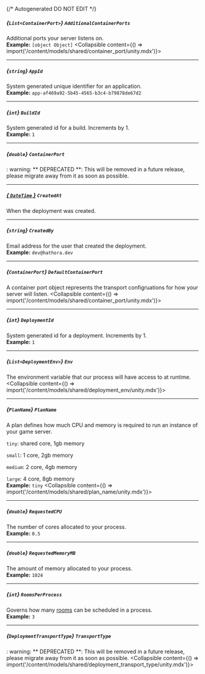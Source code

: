 {/* Autogenerated DO NOT EDIT  */}

##### *{`List<ContainerPort>`}* `AdditionalContainerPorts`
Additional ports your server listens on.
<br/>
**Example:** `[object Object]`
<Collapsible content={() => import('/content/models/shared/container_port/unity.mdx')}>
</Collapsible>

---
##### *{`string`}* `AppId`
System generated unique identifier for an application.
<br/>
**Example:** `app-af469a92-5b45-4565-b3c4-b79878de67d2`

---
##### *{`int`}* `BuildId`
System generated id for a build. Increments by 1.
<br/>
**Example:** `1`

---
##### *{`double`}* `ContainerPort`
: warning: \*\* DEPRECATED \*\*: This will be removed in a future release, please migrate away from it as soon as possible.

---
##### [*{ `DateTime` }*](https://learn.microsoft.com/en-us/dotnet/api/system.datetime?view=net-5.0) `CreatedAt`
When the deployment was created.

---
##### *{`string`}* `CreatedBy`
Email address for the user that created the deployment.
<br/>
**Example:** `dev@hathora.dev`

---
##### *{`ContainerPort`}* `DefaultContainerPort`
A container port object represents the transport configruations for how your server will listen.
<Collapsible content={() => import('/content/models/shared/container_port/unity.mdx')}>
</Collapsible>

---
##### *{`int`}* `DeploymentId`
System generated id for a deployment. Increments by 1.
<br/>
**Example:** `1`

---
##### *{`List<DeploymentEnv>`}* `Env`
The environment variable that our process will have access to at runtime.
<Collapsible content={() => import('/content/models/shared/deployment_env/unity.mdx')}>
</Collapsible>

---
##### *{`PlanName`}* `PlanName`
A plan defines how much CPU and memory is required to run an instance of your game server.

`tiny`: shared core, 1gb memory

`small`: 1 core, 2gb memory

`medium`: 2 core, 4gb memory

`large`: 4 core, 8gb memory
<br/>
**Example:** `tiny`
<Collapsible content={() => import('/content/models/shared/plan_name/unity.mdx')}>
</Collapsible>

---
##### *{`double`}* `RequestedCPU`
The number of cores allocated to your process.
<br/>
**Example:** `0.5`

---
##### *{`double`}* `RequestedMemoryMB`
The amount of memory allocated to your process.
<br/>
**Example:** `1024`

---
##### *{`int`}* `RoomsPerProcess`
Governs how many [rooms](https://hathora.dev/docs/concepts/hathora\-entities\#room) can be scheduled in a process.
<br/>
**Example:** `3`

---
##### *{`DeploymentTransportType`}* `TransportType`
: warning: \*\* DEPRECATED \*\*: This will be removed in a future release, please migrate away from it as soon as possible.
<Collapsible content={() => import('/content/models/shared/deployment_transport_type/unity.mdx')}>
</Collapsible>

